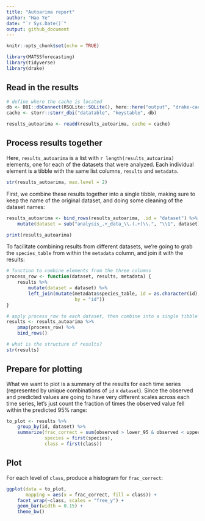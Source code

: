 ```yaml
---
title: "Autoarima report"
author: "Hao Ye"
date: "`r Sys.Date()`"
output: github_document
---
```


```r
knitr::opts_chunk$set(echo = TRUE)

library(MATSSforecasting)
library(tidyverse)
library(drake)
```

## Read in the results

```r
# define where the cache is located
db <- DBI::dbConnect(RSQLite::SQLite(), here::here("output", "drake-cache.sqlite"))
cache <- storr::storr_dbi("datatable", "keystable", db)

results_autoarima <- readd(results_autoarima, cache = cache)
```

## Process results together

Here, `results_autoarima` is a list with `r length(results_autoarima)` elements, one for each of the datasets that were analyzed. Each individual element is a tibble with the same list columns, `results` and `metadata`.

```r
str(results_autoarima, max.level = 2)
```

First, we combine these results together into a single tibble, making sure to keep the name of the original dataset, and doing some cleaning of the dataset names:

```r
results_autoarima <- bind_rows(results_autoarima, .id = "dataset") %>%
    mutate(dataset = sub("analysis_.+_data_\\.(.+)\\.", "\\1", dataset))

print(results_autoarima)
```

To facilitate combining results from different datasets, we're going to grab the `species_table` from within the `metadata` column, and join it with the results:

```r
# function to combine elements from the three columns
process_row <- function(dataset, results, metadata) {
    results %>%
        mutate(dataset = dataset) %>%
        left_join(mutate(metadata$species_table, id = as.character(id), 
                         by = "id"))
}

# apply process_row to each dataset, then combine into a single tibble
results <- results_autoarima %>%
    pmap(process_row) %>%
    bind_rows()

# what is the structure of results?
str(results)
```

## Prepare for plotting

What we want to plot is a summary of the results for each time series (represented by unique combinations of `id` x `dataset`). Since the observed and predicted values are going to have very different scales across each time series, let's just count the fraction of times the observed value fell within the predicted 95% range:

```r
to_plot <- results %>%
    group_by(id, dataset) %>%
    summarize(frac_correct = sum(observed > lower_95 & observed < upper_95) / n(), 
              species = first(species), 
              class = first(class))
```

## Plot

For each level of `class`, produce a histogram for `frac_correct`:

```r
ggplot(data = to_plot, 
       mapping = aes(x = frac_correct, fill = class)) + 
    facet_wrap(~class, scales = "free_y") + 
    geom_bar(width = 0.15) + 
    theme_bw()
```




